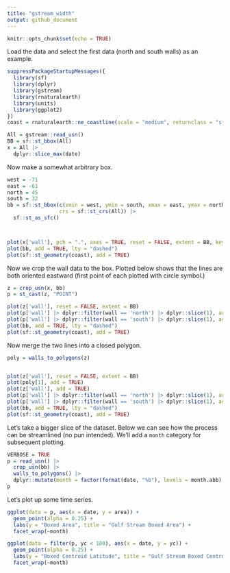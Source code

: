 ```yaml
---
title: "gstream_width"
output: github_document
---
```


```r
knitr::opts_chunk$set(echo = TRUE)
```

Load the data and select the first data (north and south walls) as an example.

```r
suppressPackageStartupMessages({
  library(sf)
  library(dplyr)
  library(gstream)
  library(rnaturalearth)
  library(units)
  library(ggplot2)
})
coast = rnaturalearth::ne_coastline(scale = "medium", returnclass = "sf")

All = gstream::read_usn()
BB = sf::st_bbox(All)
x = All |>
  dplyr::slice_max(date)
```


Now make a somewhat arbitrary box.
```r
west = -71
east = -61
north = 45
south = 32
bb = sf::st_bbox(c(xmin = west, ymin = south, xmax = east, ymax = north),
                 crs = sf::st_crs(All)) |>
  sf::st_as_sfc()



plot(x['wall'], pch = ".", axes = TRUE, reset = FALSE, extent = BB, key.pos = NULL)
plot(bb, add = TRUE, lty = "dashed")
plot(sf::st_geometry(coast), add = TRUE)
```



Now we crop the wall data to the box.  Plotted below shows that the lines are both oriented eastward (first point of each plotted with circle symbol.)

```r
z = crop_usn(x, bb) 
p = st_cast(z, "POINT")

plot(z['wall'], reset = FALSE, extent = BB)
plot(p['wall'] |> dplyr::filter(wall == 'north') |> dplyr::slice(1), add = TRUE, col = "black")
plot(p['wall'] |> dplyr::filter(wall == 'south') |> dplyr::slice(1), add = TRUE, col = "black")
plot(bb, add = TRUE, lty = "dashed")
plot(sf::st_geometry(coast), add = TRUE)
```


Now merge the two lines into a closed polygon.

```r
poly = walls_to_polygons(z)


plot(z['wall'], reset = FALSE, extent = BB)
plot(poly[1], add = TRUE)
plot(z['wall'], add = TRUE)
plot(p['wall'] |> dplyr::filter(wall == 'north') |> dplyr::slice(1), add = TRUE, col = "black")
plot(p['wall'] |> dplyr::filter(wall == 'south') |> dplyr::slice(1), add = TRUE, col = "black")
plot(bb, add = TRUE, lty = "dashed")
plot(sf::st_geometry(coast), add = TRUE)
```


Let's take a bigger slice of the dataset.  Below we can see how the process can be streamlined (no pun intended).  We'll add a `month` category for subsequent plotting.

```r
VERBOSE = TRUE
p = read_usn() |>
  crop_usn(bb) |>
  walls_to_polygons() |>
  dplyr::mutate(month = factor(format(date, "%b"), levels = month.abb),  .after = 1)
p
```

Let's plot up some time series.

```r
ggplot(data = p, aes(x = date, y = area)) +
  geom_point(alpha = 0.25) + 
  labs(y = "Boxed Area", title = "Gulf Stream Boxed Area") + 
  facet_wrap(~month)
```


```r
ggplot(data = filter(p, yc < 100), aes(x = date, y = yc)) +
  geom_point(alpha = 0.25) + 
  labs(y = "Boxed Centroid Latitude", title = "Gulf Stream Boxed Centroid") + 
  facet_wrap(~month)
```



